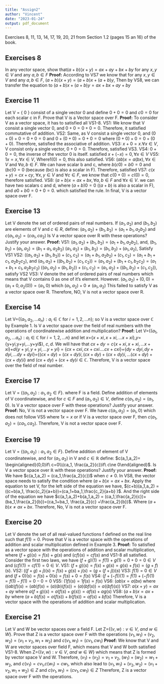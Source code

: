 ```yaml
---
title: "Assign2"
author: "Vincent"
date: "2023-01-24"
output: pdf_document
---
```


Exercises 8, 11, 13, 14, 17, 19, 20, 21 from Section 1.2 (pages 15 an 16) of the book. 


## Exercises 8

In any vector space, show that$(a+b)(x+y)=ax+ay+bx+by$ for any $x, y\in V$ and any $a,b\in F$\newline\newline
**Proof:**\newline
According to VS7 we know that for any $x, y\in V$ and any $a,b\in F$, $(a+b)(x+y) = (a+b)x+(a+b)y$, Then by VS8, we can transfer the equation to $(a+b)x+(a+b)y = ax+bx+ay+by$\newline\newline 

## Exercise 11

Let V = { 0 } consist of a single vector 0 and define $0+0=0$ and $c0=0$ for each scalar c in F. Prove that V is a Vector space over F.\newline\newline 
**Proof:**\newline
To consider V as a vector space, it has to satisfied all VS1-8.\newline
VS1: We know that V consist a single vector 0, and $0+0 = 0+0 = 0$. Therefore, it satisfied commutative of addition.\newline 
VS2: Same, as V consist a single vector 0, and $(0+0)+0 = 0+0=0$ and $0+(0+0)=0+0=0$ where $(0+0)+0 = 0+(0+0)$. Therefore, satisfied the associative of addition.\newline
VS3: $x+0=x. \forall x\in V$, V consist only a single vector, $0+0=0$. Therefore, satisfied VS3.\newline
VS4: $0+0=0$, the inverse of the vector 0 is itself. satisfied $x+(-x)=0, \forall x\in V$\newline
VS5: $1x=x, \forall x \in V$, Where$1(0)=0$, this also satisfied.\newline
VS6: $(ab)x=a(bx), \forall x\in V$ and $\forall a,b\in F$. We can have scalar b and c, where $b(c0)=b0=0$ and $(bc)0=0$ (because (bc) is also a scalar in F). Therefore, satisfied\newline
VS7: $c(x+y)=cx+cy,$ $\forall x,y\in V$ and $\forall c\in F$, we know that $c(0+0)=c(0)=0$, therefore satisfied.\newline
VS8: $(a+b)x=ax+bx,\forall a,b\in F$ and $\forall x\in V$. we can have two scalars c and d, where $(a+b)0=0$ ($(a+b)$ is also a scalar in F), and $a0+b0=0+0=0$. which satisfied the rule.\newline
In final, V is a vector space over F.\newline\newline

## Exercise 13

Let V denote the set of ordered pairs of real numbers. If $(a_1, a_2)$ and $(b_1,b_2)$ are elements of V and $c\in R$, define:\newline
$(a_1,a_2)+(b_1,b_2)=(a_1+b_1,a_2b_2)$ and $c(a_1,a_2)=(ca_1,ca_2)$\newline
Is V a vector space over R with these operations? Justify your answer.\newline\newline
**Proof:**\newline
VS1: $(a_1,a_2)+(b_1,b_2)=(a_1+b_1,a_2b_2)$, and, $(b_1,b_2)+(a_1,a_2)=(b_1+a_1,a_2b_2)$ $(a_1,a_2)+(b_1,b_2)=(b_1,b_2)+(a_1,a_2)$, Satisfy VS1\newline
VS2: $((a_1,a_2)+(b_1,b_2))+(c_1,c_2) = (a_1+b_1,a_2b_2)+(c_1,c_2) = (a_1+b_1+c_1,a_2b_2c_2)$, and $(a_1,a_2)+((b_1,b_2)+(c_1,c_2)) = (a_1,a_2)+(b_1+c_1,b_2c_2) = (a_1+b_1+c_1,a_2b_2c_2)$ $((a_1,a_2)+(b_1,b_2))+(c_1,c_2) = (a_1,a_2)+((b_1,b_2)+(c_1,c_2))$, satisfy VS2\newline
VS3: V denote the set of ordered pairs of real numbers which means that V contains 0 as one of it's element. However. $(a_1,a_2)+(0,0) =(a_1+0, a_2(0))=(a_1,0)$ which $(a_1,a_2)+0\ne (a_1,a_2)$ This failed to satisfy V as a vector space over R.\newline
Therefore, NO, V is not a vector space over R.

## Exercise 14

Let V={$(a_1,a_2,...a_n):a_i \in \mathbb{C}$ for $i=1,2,...n$}; so V is a vector space over $\mathbb{C}$ by Example 1. Is V a vector space over the field of real numbers with the operations of coordinatewise addition and multiplication?\newline\newline
**Proof:**\newline
Let V={$(a_1,a_2,...a_n):a_i \in \mathbb{C}$ for $i=1,2,...n$} and let $x=${$x+xi, x+xi,... x+xi$},$y =${y+yi,y+yi,...y+yi$}, $c,d$. We will have that $cx+dy =c${$x+xi, x+xi,... x+xi$}+$d${$y+yi,y+yi,...y+yi$} = {$cx+cxi,cx+cxi....cx+cxi$}+{$dy+dyi, dy+dyi,...dy+dyi$}={$(cx+dy)+(cx+dy)i,(cx+dy)+(cx+dy)i,...(cx+dy)+(cx+dy)i$} and $(cx+dy)+(cx+dy)i\in \mathbb{C}$. Therefore, V is a vector space over the field of real number.\newline\newline

## Exercise 17

Let V = {$(a_1,a_2):a_1,a_2\in F$}. where F is a field. Define addition of elements of V coordinatewise, and for $c\in F$ and $(a_1,a_2)\in V$, define $c(a_1,a_2)=(a_1,0)$. Is V a vector space over F with these operations? Justify your answer.\newline\newline
**Proof:**\newline
No, V is not a vector space over F. We have $c(a_1,a_2)=(a_1,0)$ which does not follow VS5 where $1x=x$ or if V is a vector space over F, then $c(a_1,a_2)=(ca_1,ca_2)$. Therefore, V is not a vector space over F.\newline\newline

## Exercise 19

Let V = {$(a_1,a_2):a_1,a_2\in F$}. Define addition of element of V coordinatewise, and for $(a_1,a_2)$ in V and $c\in \mathbb{R}$ define:\newline
$c(a_1,a_2)= \begin{aligned}(0,0)if\ c=0\\(ca_1, \frac{a_2}{c})if\ c\ne 0\end{aligned}$.\newline
Is V a vector space over $\mathbb{R}$ with these operations? Justify your answer.\newline\newline
**Proof:**\newline
We have $c(a_1,a_2) = (ca_1,\frac{a_2}{c})$ when $c\ne 0$. In VS8, the vector space needs to satisfy the condition where $(a+b)x=ax+bx$. Apply the equation to set V, for the left side of the equation we have, $(c+b)(a_1,a_2) = ((c+b)a_1, \frac{c_2}{a+b})=(ca_1+ba_1,\frac{c_2}{a+b} )$. And the right side of the equation we have $c(a_1,a_2)+b(a_1,a_2) = (ca_1,\frac{a_2}{c})+ (ba_1,\frac{a_2}{b})=(ca_1+ba_1, \frac{a_2}{c} +\frac{a_2}{b})$. Where $(a+b)x\ne ax+bx$. Therefore, No, V is not a vector space over F.\newline\newline

## Exercise 20

Let V denote the set of all real-valued functions f defined on the real line such that $f(1)=0$. Prove that V is a vector space with the operations of addition and scalar multiplication defined in Example 3.\newline\newline
**Proof:**\newline
To satisfied as a vector space with the operations of addition and scalar multiplication, where $(f+g)(s)=f(s)+g(s)$ and $(cf)(s) = cf(s)$ and VS1-8 all satisfied.
Consider the first two laws, we have $(f+g)(1)=f(1)+g(1)=0+0=0\in V$ and $(cf)(1)=cf(1)=0 \in V$.\newline
VS1: $(f+g)(s) = f(s)+g(s)=g(s)+f(s)=(g+f)(s)$.\newline
VS2: $((f+g)+j)(s) = f(s)+g(s)+j(s)=(g+(f+j))(s)$\newline
VS3: $f(1)=0\in V$ and $(f+0)(s)=f(s) + 0(s) = f(s) + 0 = f(s)$\newline
VS4: $(f+(-f))(1) = f(1)+(-f)(1) = f(1)-f(1)=0-0=0$\newline
VS5: $(1f)(s) = 1f(s)= f(s)$\newline
VS6: $(ab)x = a(bx)$ where $((ab)f)(s)=(ab)f(s)=(a)(b)(f(s))=(a)(bf(s))=a((bf)(s))$\newline
VS7: $a(x+y)=ax+ay$ where $a(f+g)(s)=a(f(s)+g(s))=af(s)+ag(s)$\newline
VS8: $(a+b)x = ax+by$ where $(a+b)f(s)=a(f(s))+b(f(s))=af(s)+bf(s)$\newline
Therefore, V is a vector space with the operations of addition and scalar multiplication.\newline\newline

## Exercise 21

Let V and W be vector spaces over a field F. Let Z={$(v,w):v\in V,\ and \ w\in W$}.\newline
Prove that Z is a vector space over F with the operations\newline
$(v_1,w_1)+(v_2,w_2)=(v_1+v_2,w_1+w_2)$ and $c(v_1,w_1)=(cv_1,cw_1)$\newline\newline
**Proof:**\newline
We know that V and W are vector spaces over field F, which means that V and W both satisfied VS1-8. When Z={$(v,w):v\in V,\ and \ w\in W$} which means that Z is formed by vector space V and W. Therefore, $(v_1)+(v_2)=v_1+v_2$, $(w_1)+(w_2)=w_1+w_2$, and $c(v_1)=cv_1$,$c(w_1)=cw_1$, which also lead to $(v_1,w_1)+(v_2,w_2)=(v_1+v_2,w_1+w_2)\in Z$ and $c(v_1,w_1)=(cv_1,cw_1)\in Z$ Therefore, Z is a vector space over F with the operations.




